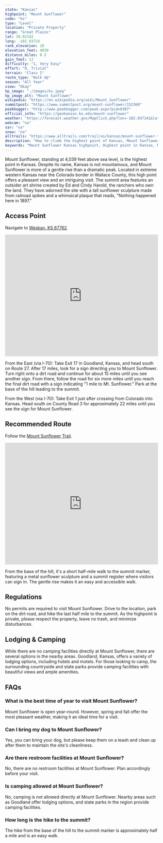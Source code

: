 ```yaml
---
state: "Kansas"
highpoint: "Mount Sunflower"
code: "ks"
type: "Level"
location: "Private Property"
range: "Great Plains"
lat: 39.02192
long: -102.03724
rank_elevation: 28
elevation_feet: 4039
distance_miles: 0.5
gain_feet: 13
difficulty: "1, Very Easy"
effort: "0, Trivial"
terrain: "Class I"
route_type: "Walk Up"
season: "All Year"
view: "Okay"
hp_image: "./images/ks.jpeg"
hp_image_alt: "Mount Sunflower"
wikipedia: "https://en.wikipedia.org/wiki/Mount_Sunflower"
summitpost: "https://www.summitpost.org/mount-sunflower/152360"
peakbagger: "http://www.peakbagger.com/peak.aspx?pid=6307"
official_info: "https://geokansas.ku.edu/mount-sunflower"
weather: "https://forecast.weather.gov/MapClick.php?lon=-102.037141&lat=39.021982"
webcam: "na"
sar: "na"
snow: "na"
alltrails: "https://www.alltrails.com/trail/us/kansas/mount-sunflower-trail-kansas-highpoint"
description: "How to climb the highest point of Kansas, Mount Sunflower."
keywords: "Mount Sunflower Kansas highpoint, Highest point in Kansas, Mount Sunflower hiking trail, Visiting Mount Sunflower directions"
---
```


Mount Sunflower, standing at 4,039 feet above sea level, is the highest point in Kansas. Despite its name, Kansas is not mountainous, and Mount Sunflower is more of a gentle rise than a dramatic peak. Located in extreme western Kansas near the Colorado border in Wallace County, this high point offers a pleasant view and an intriguing visit. The summit area features an outsider art shrine created by Ed and Cindy Harold, the ranchers who own the land. They have adorned the site with a tall sunflower sculpture made from railroad spikes and a whimsical plaque that reads, "Nothing happened here in 1897."

## Access Point
Navigate to <a target="_blank" href="https://maps.app.goo.gl/nQCLgFFVuycjr4uc6">Weskan, KS 67762</a>.

<iframe src="https://www.google.com/maps/embed?pb=!1m18!1m12!1m3!1d12398.840390824696!2d-102.04756557119914!3d39.021926145273504!2m3!1f0!2f0!3f0!3m2!1i1024!2i768!4f13.1!3m3!1m2!1s0x870b607a03decb49%3A0x3fa549ae39b46d47!2sMount%20Sunflower!5e0!3m2!1sen!2sus!4v1720905285808!5m2!1sen!2sus" width="100%" height="400" style="border:0;" allowfullscreen="" loading="lazy" referrerpolicy="no-referrer-when-downgrade"></iframe>

From the East (via I-70): Take Exit 17 in Goodland, Kansas, and head south on Route 27. After 17 miles, look for a sign directing you to Mount Sunflower. Turn right onto a dirt road and continue for about 15 miles until you see another sign. From there, follow the road for six more miles until you reach the final dirt road with a sign indicating "1 mile to Mt. Sunflower." Park at the base of the hill leading to the summit.

From the West (via I-70): Take Exit 1 just after crossing from Colorado into Kansas. Head south on County Road 3 for approximately 22 miles until you see the sign for Mount Sunflower.

## Recommended Route
Follow the <a target="_blank" href="https://www.alltrails.com/trail/us/kansas/mount-sunflower-trail-kansas-highpoint">Mount Sunflower Trail</a>.

<iframe class="alltrails" src="https://www.alltrails.com/widget/trail/us/kansas/mount-sunflower-trail-kansas-highpoint?scrollZoom=false&elevationDiagram=false&u=i&sh=cmpl5n" width="100%" height="400" frameborder="0" scrolling="no" marginheight="0" marginwidth="0" title="AllTrails: Trail Guides and Maps for Hiking, Camping, and Running"></iframe>

From the base of the hill, it's a short half-mile walk to the summit marker, featuring a metal sunflower sculpture and a summit register where visitors can sign in. The gentle rise makes it an easy and accessible walk.

## Regulations
No permits are required to visit Mount Sunflower. Drive to the location, park on the dirt road, and hike the last half mile to the summit. As the highpoint is private, please respect the property, leave no trash, and minimize disturbances.

## Lodging & Camping
While there are no camping facilities directly at Mount Sunflower, there are several options in the nearby areas. Goodland, Kansas, offers a variety of lodging options, including hotels and motels. For those looking to camp, the surrounding countryside and state parks provide camping facilities with beautiful views and ample amenities.

## FAQs

### What is the best time of year to visit Mount Sunflower?
Mount Sunflower is open year-round. However, spring and fall offer the most pleasant weather, making it an ideal time for a visit.

### Can I bring my dog to Mount Sunflower?
Yes, you can bring your dog, but please keep them on a leash and clean up after them to maintain the site's cleanliness.

### Are there restroom facilities at Mount Sunflower?
No, there are no restroom facilities at Mount Sunflower. Plan accordingly before your visit.

### Is camping allowed at Mount Sunflower?
No, camping is not allowed directly at Mount Sunflower. Nearby areas such as Goodland offer lodging options, and state parks in the region provide camping facilities.

### How long is the hike to the summit?
The hike from the base of the hill to the summit marker is approximately half a mile and is an easy walk.